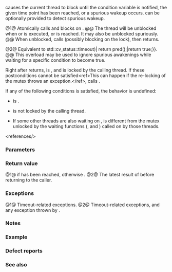 {{cpp/thread/condition_variable/title|wait_until}}
{{cpp/thread/condition_variable/navbar}}

{{dcl begin}}
{{dcl|num=1|since=c++11|
template&lt; class Clock, class Duration &gt;
std::cv_status
    wait_until( std::unique_lock&lt;std::mutex&gt;&amp; lock,
                const std::chrono::time_point&lt;Clock, Duration&gt;&amp; abs_time );
}}
{{dcl|num=2|since=c++11|
template&lt; class Clock, class Duration, class Predicate &gt;
bool wait_until( std::unique_lock&lt;std::mutex&gt;&amp; lock,
                 const std::chrono::time_point&lt;Clock, Duration&gt;&amp; abs_time,
                 Predicate pred );
}}
{{dcl end}}

{{tt|wait_until}} causes the current thread to block until the condition variable is notified, the given time point has been reached, or a spurious wakeup occurs. {{c|pred}} can be optionally provided to detect spurious wakeup.

@1@ Atomically calls {{c|lock.unlock()}} and blocks on {{c|*this}}.
@@ The thread will be unblocked when {{lc|notify_all()}} or {{lc|notify_one()}} is executed, or {{c|abs_time}} is reached. It may also be unblocked spuriously.
@@ When unblocked, calls {{c|lock.lock()}} (possibly blocking on the lock), then returns.

@2@ Equivalent to {{c multi|while (!pred())|    if (wait_until(lock, abs_time) {{==}} std::cv_status::timeout)|        return pred();|return true;}}.
@@ This overload may be used to ignore spurious awakenings while waiting for a specific condition to become true.

Right after {{tt|wait_until}} returns, {{c|lock.owns_lock()}} is {{c|true}}, and {{c|lock.mutex()}} is locked by the calling thread. If these postconditions cannot be satisfied&lt;ref&gt;This can happen if the re-locking of the mutex throws an exception.&lt;/ref&gt;, calls {{lc|std::terminate}}.

If any of the following conditions is satisfied, the behavior is undefined:
* {{c|lock.owns_lock()}} is {{c|false}}.
* {{c|lock.mutex()}} is not locked by the calling thread.
* If some other threads are also waiting on {{c|*this}}, {{c|lock.mutex()}} is different from the mutex unlocked by the waiting functions ({{lc|wait}}, {{lc|wait_for}} and {{tt|wait_until}}) called on {{c|*this}} by those threads.

&lt;references/&gt;

===Parameters===
{{par begin}}
{{par|lock|an lock which must be locked by the calling thread}}
{{par|abs_time|the time point where waiting expires}}
{{par|pred|the predicate to check whether the waiting can be completed}}
{{par hreq}}
{{par req named|Predicate|FunctionObject}}
{{par req|{{c|pred()}} must be a valid expression, and its type and value category must meet the {{named req|BooleanTestable}} requirements.}}
{{par end}}

===Return value===
@1@ {{c|std::cv_status::timeout}} if {{c|abs_time}} has been reached, otherwise {{c|std::cv_status::no_timeout}}.
@2@ The latest result of {{c|pred()}} before returning to the caller.

===Exceptions===
@1@ Timeout-related exceptions.
@2@ Timeout-related exceptions, and any exception thrown by {{c|pred}}.

===Notes===
{{cpp/thread/wait until clock note|cv|param=abs_time}}

{{cpp/thread/condition_variable/single total order note}}

===Example===
{{cpp/thread/condition_variable/example1|condition_variable}}

===Defect reports===
{{dr list begin}}
{{dr list item|wg=lwg|dr=2093|std=C++11|before=timeout-related exceptions were missing in the specification|after=mentions these exceptions}}
{{dr list item|wg=lwg|dr=2114|paper=P2167R3|std=C++11|before=convertibility to {{c/core|bool}} was too weak to reflect the expectation of implementations|after=requirements strengthened}}
{{dr list item|wg=lwg|dr=2135|std=C++11|before=the behavior was unclear if {{c|lock.lock()}} throws an exception|after=calls {{lc|std::terminate}} in this case}}
{{dr list end}}

===See also===
{{dsc begin}}
{{dsc inc|cpp/thread/condition_variable/dsc wait|condition_variable}}
{{dsc inc|cpp/thread/condition_variable/dsc wait_for|condition_variable}}
{{dsc end}}

{{langlinks|de|es|fr|it|ja|pt|ru|zh}}